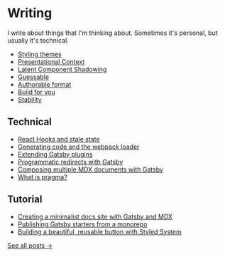 # Writing

I write about things that I'm thinking about. Sometimes it's personal, but
usually it's technical.

- [Styling themes](/styling-themes)
- [Presentational Context](/presentational-context)
- [Latent Component Shadowing](/latent-component-shadowing)
- [Guessable](/guessable)
- [Authorable format](/authorable-format)
- [Build for you](/build-for-you)
- [Stability](/stability)

## Technical

- [React Hooks and stale state](/react-hooks-stale-state)
- [Generating code and the webpack loader](/generating-code-webpack-loader)
- [Extending Gatsby plugins](/extending-gatsby-plugins)
- [Programmatic redirects with Gatsby](/programmatic-redirects-with-gatsby)
- [Composing multiple MDX documents with Gatsby](/composing-multiple-mdx-documents-with-gatsby)
- [What is pragma?](/jsx-pragma)

## Tutorial

- [Creating a minimalist docs site with Gatsby and MDX](/creating-a-minimalist-docs-site-with-gatsby-and-mdx)
- [Publishing Gatsby starters from a monorepo](/publishing-gatsby-starters-from-monorepo)
- [Building a beautiful, reusable button with Styled System](/styled-system-button)

<div style={{ marginTop: '100px' }} />

[See all posts &rarr;](/writing/archives)
